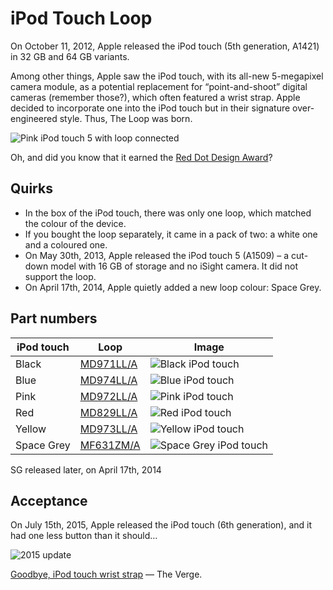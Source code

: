 

# iPod Touch Loop

On October 11, 2012, Apple released the iPod touch (5th generation, A1421) in 32 GB and 64 GB variants.

Among other things, Apple saw the iPod touch, with its all-new 5-megapixel camera module, as a potential replacement for “point-and-shoot” digital cameras (remember those?), which often featured a wrist strap. Apple decided to incorporate one into the iPod touch but in their signature over-engineered style. Thus, The Loop was born.

![Pink iPod touch 5 with loop connected](/assets/2012_loop.webp)

Oh, and did you know that it earned the [Red Dot Design Award](https://www.red-dot.org/project/ipod-touch-loop-7740)?

## Quirks

- In the box of the iPod touch, there was only one loop, which matched the colour of the device.
- If you bought the loop separately, it came in a pack of two: a white one and a coloured one.
- On May 30th, 2013, Apple released the iPod touch 5 (A1509) – a cut-down model with 16 GB of storage and no iSight camera. It did not support the loop.
- On April 17th, 2014, Apple quietly added a new loop colour: Space Grey.

## Part numbers

| iPod touch | Loop | Image |
| --- | --- | --- |
| Black | [MD971LL/A](/ipod_touch/MD971) | ![Black iPod touch](/everyphone/MD971.png) |
| Blue | [MD974LL/A](/ipod_touch/MD974) | ![Blue iPod touch](/everyphone/MD974.png) |
| Pink | [MD972LL/A](/ipod_touch/MD972) | ![Pink iPod touch](/everyphone/MD972.png) |
| Red | [MD829LL/A](/ipod_touch/MD829) | ![Red iPod touch](/everyphone/MD829.png) |
| Yellow | [MD973LL/A](/ipod_touch/MD973) | ![Yellow iPod touch](/everyphone/MD973.png) |
| Space Grey | [MF631ZM/A](/ipod_touch/MF631) | ![Space Grey iPod touch](/everyphone/MF631.png) |

SG released later, on April 17th, 2014

## Acceptance

On July 15th, 2015, Apple released the iPod touch (6th generation), and it had one less button than it should…

![2015 update](/assets/2012_ipod.webp)

[Goodbye, iPod touch wrist strap](https://www.theverge.com/2015/7/15/8970423/ipod-touch-loop-design-over) — The Verge.
